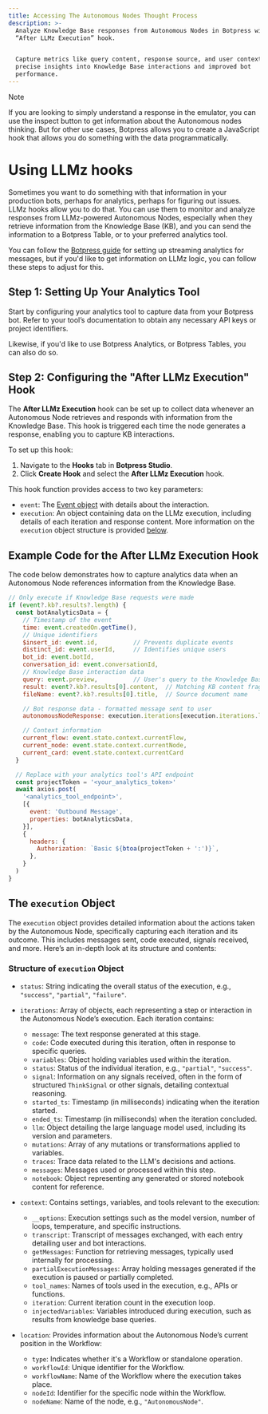 ```yaml
---
title: Accessing The Autonomous Nodes Thought Process
description: >-
  Analyze Knowledge Base responses from Autonomous Nodes in Botpress with the
  “After LLMz Execution” hook.


  Capture metrics like query content, response source, and user context for
  precise insights into Knowledge Base interactions and improved bot
  performance.
---
```


<Note>
Note

If you are looking to simply understand a response in the emulator, you can use the inspect button to get information about the Autonomous nodes thinking. But for other use cases, Botpress allows you to create a JavaScript hook that allows you do something with the data programmatically.
</Note>

# Using LLMz hooks

Sometimes you want to do something with that information in your production bots, perhaps for analytics, perhaps for figuring out issues. LLMz hooks allow you to do that. You can use them to monitor and analyze responses from LLMz-powered Autonomous Nodes, especially when they retrieve information from the Knowledge Base (KB), and you can send the information to a Botpress Table, or to your preferred analytics tool.

You can follow the [Botpress guide](/learn/guides/advanced/exporting-data/streaming-analytics-from-within-your-bot-with-hooks) for setting up streaming analytics for messages, but if you'd like to get information on LLMz logic, you can follow these steps to adjust for this.

## Step 1: Setting Up Your Analytics Tool

Start by configuring your analytics tool to capture data from your Botpress bot. Refer to your tool’s documentation to obtain any necessary API keys or project identifiers.

Likewise, if you'd like to use Botpress Analytics, or Botpress Tables, you can also do so.

## Step 2: Configuring the "After LLMz Execution" Hook

The **After LLMz Execution** hook can be set up to collect data whenever an Autonomous Node retrieves and responds with information from the Knowledge Base. This hook is triggered each time the node generates a response, enabling you to capture KB interactions.

To set up this hook:

1. Navigate to the **Hooks** tab in **Botpress Studio**.
2. Click **Create Hook** and select the **After LLMz Execution** hook.

This hook function provides access to two key parameters:

* `event`: The [Event object](/learn/get-started/dashboard/bot/events) with details about the interaction.
* `execution`: An object containing data on the LLMz execution, including details of each iteration and response content. More information on the `execution` object structure is provided [below](#the-execution-object).

## Example Code for the After LLMz Execution Hook

The code below demonstrates how to capture analytics data when an Autonomous Node references information from the Knowledge Base.

```javascript
// Only execute if Knowledge Base requests were made
if (event?.kb?.results?.length) {
  const botAnalyticsData = {
    // Timestamp of the event
    time: event.createdOn.getTime(),
    // Unique identifiers
    $insert_id: event.id,          // Prevents duplicate events
    distinct_id: event.userId,     // Identifies unique users
    bot_id: event.botId,
    conversation_id: event.conversationId,
    // Knowledge Base interaction data
    query: event.preview,          // User's query to the Knowledge Base
    result: event?.kb?.results[0].content,  // Matching KB content fragment
    fileName: event?.kb?.results[0].title,  // Source document name

    // Bot response data - formatted message sent to user
    autonomousNodeResponse: execution.iterations[execution.iterations.length - 1].message,

    // Context information
    current_flow: event.state.context.currentFlow,
    current_node: event.state.context.currentNode,
    current_card: event.state.context.currentCard
  }

  // Replace with your analytics tool's API endpoint
  const projectToken = '<your_analytics_token>'
  await axios.post(
    '<analytics_tool_endpoint>',
    [{
      event: 'Outbound Message',
      properties: botAnalyticsData,
    }],
    {
      headers: {
        Authorization: `Basic ${btoa(projectToken + ':')}`,
      },
    }
  )
}
```

## The `execution` Object

The `execution` object provides detailed information about the actions taken by the Autonomous Node, specifically capturing each iteration and its outcome. This includes messages sent, code executed, signals received, and more. Here’s an in-depth look at its structure and contents:

### Structure of `execution` Object

* `status`: String indicating the overall status of the execution, e.g., `"success"`, `"partial"`, `"failure"`.

* `iterations`: Array of objects, each representing a step or interaction in the Autonomous Node’s execution. Each iteration contains:
  * `message`: The text response generated at this stage.
  * `code`: Code executed during this iteration, often in response to specific queries.
  * `variables`: Object holding variables used within the iteration.
  * `status`: Status of the individual iteration, e.g., `"partial"`, `"success"`.
  * `signal`: Information on any signals received, often in the form of structured `ThinkSignal` or other signals, detailing contextual reasoning.
  * `started_ts`: Timestamp (in milliseconds) indicating when the iteration started.
  * `ended_ts`: Timestamp (in milliseconds) when the iteration concluded.
  * `llm`: Object detailing the large language model used, including its version and parameters.
  * `mutations`: Array of any mutations or transformations applied to variables.
  * `traces`: Trace data related to the LLM's decisions and actions.
  * `messages`: Messages used or processed within this step.
  * `notebook`: Object representing any generated or stored notebook content for reference.

* `context`: Contains settings, variables, and tools relevant to the execution:
  * `__options`: Execution settings such as the model version, number of loops, temperature, and specific instructions.
  * `transcript`: Transcript of messages exchanged, with each entry detailing user and bot interactions.
  * `getMessages`: Function for retrieving messages, typically used internally for processing.
  * `partialExecutionMessages`: Array holding messages generated if the execution is paused or partially completed.
  * `tool_names`: Names of tools used in the execution, e.g., APIs or functions.
  * `iteration`: Current iteration count in the execution loop.
  * `injectedVariables`: Variables introduced during execution, such as results from knowledge base queries.

* `location`: Provides information about the Autonomous Node’s current position in the Workflow:
  * `type`: Indicates whether it's a Workflow or standalone operation.
  * `workflowId`: Unique identifier for the Workflow.
  * `workflowName`: Name of the Workflow where the execution takes place.
  * `nodeId`: Identifier for the specific node within the Workflow.
  * `nodeName`: Name of the node, e.g., `"AutonomousNode"`.
